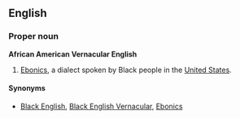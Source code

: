 ==English==
===Proper noun===
'''African American Vernacular English'''

#[[Ebonics]], a dialect spoken by Black people in the [[United States]].

====Synonyms====
*[[Black English]], [[Black English Vernacular]], [[Ebonics]]
{{wikipedia}}